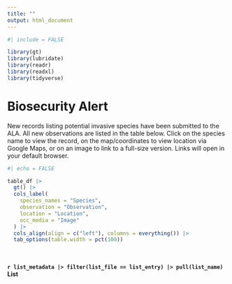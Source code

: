 ```yaml
---
title: ""
output: html_document
---
```


```r
#| include = FALSE

library(gt)
library(lubridate)
library(readr)
library(readxl)
library(tidyverse)
```

<h1>Biosecurity Alert</b></h1>

New records listing potential invasive species have been submitted to the ALA. All new observations are listed in the table below. Click on the species name to view the record, on the map/coordinates to view location via Google Maps, or on an image to link to a full-size version. Links will open in your default browser.

```r
#| echo = FALSE

table_df |>
  gt() |>
  cols_label(
    species_names = "Species",
    observation = "Observation",
    location = "Location",
    occ_media = "Image"
  ) |>
  cols_align(align = c("left"), columns = everything()) |>
  tab_options(table.width = pct(100))
```
<br>
<br>
<b>`r list_metadata |> filter(list_file == list_entry) |> pull(list_name)` List</b>